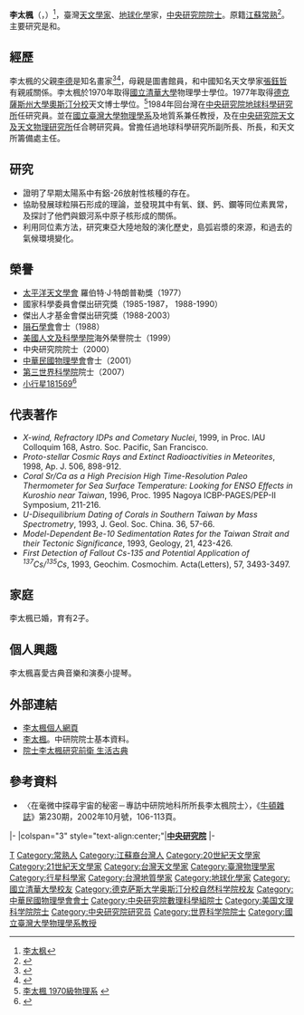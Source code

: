 {{Infobox_Scientist      
| name = 李太楓<br>Typhoon Lee        
| image = Typhoon_Lee_2015.jpg
| caption = 
| birth_date = {{birth date and age|1948|7|5|df=y}}  
| birth_place = 
| death_date =           
| death_place =         
| residence = {{TWN}} 
| nationality = {{ROC}} 
| field = 天文學家       
| work_institution = [[中央研究院地球科學研究所|中央研究院地球科學研究所]]研究員<br>[[國立台灣大學|國立台灣大學]]地質系及物理系兼任教授<br>[[中央研究院天文及天文物理研究所|中央研究院天文及天文物理研究所]]任合聘研究員<br>中央研究院地球科學研究所副所長、所長<br>中央研究院天文及天文物理研究所籌備處主任    
| alma_mater = [[國立清華大學|國立清華大學]]物理學士（1970）<br>[[德克薩斯州大學奧斯汀分校|德克薩斯州大學奧斯汀分校]]天文博士（1977）          
| doctoral_advisor =  
| doctoral_students =    
| known_for = 早期太陽系有鋁-26的存在<br>球粒隕石形成的理論<br>同位素方法研究東亞大陸地殼
| prizes = [[太平洋天文學會|太平洋天文學會]] 羅伯特·J·特朗普勒獎（1977）<br>國家科學委員會傑出研究獎（1985-1987， 1988-1990）<br>傑出人才基金會傑出研究獎（1988-2003）<br>[[國際隕石學會|國際隕石學會]]會士（1988）<br>[[美國人文及科學學院|美國人文及科學學院]]海外榮譽院士（1999）<br>{{Infobox_People_Sinica
|组别=數理科學組
|届数=第23屆
|当选年=2000年
}}<br>[[中華民國物理學會|中華民國物理學會]]會士（2001）<br>[[第三世界科學院|第三世界科學院]]院士（2007）
| religion =      
| footnotes =   
}}
'''李太楓'''（{{lang-en|Typhoon Lee}}，{{bd|1948年|7月5日||}}）<ref>[http://www.lsqn.cn/mingren/RWJS/DDAI/200703/49119.html 李太枫]{{dead link|date=2018年3月 |bot=InternetArchiveBot |fix-attempted=yes }}</ref>，臺灣[[天文學家|天文學家]]、[[地球化學|地球化學]]家，[[中央研究院院士|中央研究院院士]]。原籍[[江蘇|江蘇]][[常熟|常熟]]<ref>{{Cite web |url=http://www.sinica.edu.tw/as/fellow/24-assemble/23-candidate-namelist.html |title=中央研究院第二十三屆院士候選人名單 |access-date=2011-08-11 |archive-date=2019-05-04 |archive-url=https://web.archive.org/web/20190504152053/https://www.sinica.edu.tw/as/fellow/24-assemble/23-candidate-namelist.html |dead-url=no }}</ref>。主要研究是{{link-en|同位素地球化學|Isotope geochemistry}}和{{link-en|核天文物理學|Nuclear astrophysics}}。

==經歷==
李太楓的父親[[李德_(臺灣)|李德]]是知名畫家<ref>{{Cite web |url=http://www.dharmalineage.org/Docs/%E5%BF%83120410.htm |title=追思李德老師 |access-date=2011-01-13 |archive-date=2014-05-02 |archive-url=https://web.archive.org/web/20140502010126/http://www.dharmalineage.org/Docs/%E5%BF%83120410.htm |dead-url=no }}</ref><ref>{{Cite web |url=http://n.yam.com/msnews/mkarticle.php?article=20110707013046 |title=空間與情境纏鬥 李德藝術人生 |access-date=2011-08-11 |archive-date=2019-05-02 |archive-url=https://web.archive.org/web/20190502171241/http://n.yam.com/msnews/mkarticle.php?article=20110707013046 |dead-url=no }}</ref>，母親是圖書館員，和中國知名天文學家[[張鈺哲|張鈺哲]]有親戚關係。李太楓於1970年取得[[國立清華大學|國立清華大學]]物理學士學位。1977年取得[[德克薩斯州大學奧斯汀分校|德克薩斯州大學奧斯汀分校]]天文博士學位。<ref>[http://archives.lib.nthu.edu.tw/history/people/4-02-12.htm 李太楓 1970級物理系] {{webarchive|url=https://web.archive.org/web/20140502032905/http://archives.lib.nthu.edu.tw/history/people/4-02-12.htm |date=2014-05-02 }}</ref>1984年回台灣在[[中央研究院地球科學研究所|中央研究院地球科學研究所]]任研究員。並在[[國立臺灣大學物理學系|國立臺灣大學物理學系]]及地質系兼任教授，及在[[中央研究院天文及天文物理研究所|中央研究院天文及天文物理研究所]]任合聘研究員。曾擔任過地球科學研究所副所長、所長，和天文所籌備處主任。

==研究==
* 證明了早期太陽系中有鋁-26放射性核種的存在。
* 協助發展球粒隕石形成的理論，並發現其中有氧、鎂、鈣、鑭等同位素異常，及探討了他們與銀河系中原子核形成的關係。
* 利用同位素方法，研究東亞大陸地殼的演化歷史，島弧岩漿的來源，和過去的氣候環境變化。

==榮譽==
* [[太平洋天文學會|太平洋天文學會]] 羅伯特·J·特朗普勒獎（1977）
* 國家科學委員會傑出研究獎（1985-1987， 1988-1990）
* 傑出人才基金會傑出研究獎（1988-2003）
* [[隕石學會|隕石學會]]會士（1988）
* [[美國人文及科學學院|美國人文及科學學院]]海外榮譽院士（1999）
* 中央研究院院士（2000）
* [[中華民國物理學會|中華民國物理學會]]會士（2001）
* [[第三世界科學院|第三世界科學院]]院士（2007）
* [[小行星181569|小行星181569]]<ref>{{Cite web |url=http://ssd.jpl.nasa.gov/sbdb.cgi?sstr=181569 |title=181569 Leetyphoon (2006 VD21) |access-date=2015-07-14 |archive-date=2021-07-22 |archive-url=https://web.archive.org/web/20210722184902/https://ssd.jpl.nasa.gov/sbdb.cgi?sstr=181569 |dead-url=no }}</ref>

==代表著作==
*''X-wind, Refractory IDPs and Cometary Nuclei'', 1999, in  Proc. IAU Colloquim 168, Astro. Soc. Pacific, San Francisco. 
*''Proto-stellar Cosmic Rays and Extinct Radioactivities in Meteorites'', 1998, Ap. J. 506, 898-912. 
*''Coral Sr/Ca as a High Precision High Time-Resolution Paleo Thermometer for Sea Surface Temperature: Looking for ENSO Effects in Kuroshio near Taiwan'', 1996, Proc. 1995 Nagoya ICBP-PAGES/PEP-II Symposium, 211-216. 
*''U-Disequilibrium Dating of Corals in Southern Taiwan by Mass Spectrometry'', 1993, J. Geol. Soc. China. 36, 57-66. 
*''Model-Dependent Be-10 Sedimentation Rates for the Taiwan Strait and their Tectonic Significance'', 1993, Geology, 21, 423-426. 
*''First Detection of Fallout Cs-135 and Potential Application of <sup>137</sup>Cs/<sup>135</sup>Cs'', 1993, Geochim. Cosmochim. Acta(Letters), 57, 3493-3497.

==家庭==
李太楓已婚，育有2子。

==個人興趣==
李太楓喜愛古典音樂和演奏小提琴。

==外部連結==
* [https://web.archive.org/web/20100912015921/http://www.earth.sinica.edu.tw/%7Eyu/person/leet_c.html 李太楓個人網頁]
* [https://db1n.sinica.edu.tw/textdb/ioconas/binfo1N.php?_session=amifj9AANIzAOo56&_op=?ID:M091 李太楓]。中研院院士基本資料。
* [http://www.libertytimes.com.tw/2010/new/jul/6/today-life7.htm 院士李太楓研究前衛 生活古典] {{Wayback|url=http://www.libertytimes.com.tw/2010/new/jul/6/today-life7.htm |date=20131208082311 }}

==參考資料==
<references/>
*〈在毫微中探尋宇宙的秘密－專訪中研院地科所所長李太楓院士〉，《[[牛頓_(雜誌)|牛頓雜誌]]》第230期，2002年10月號，106-113頁。

{{start box}}
{{s-off}}
|-
|colspan="3" style="text-align:center;"|'''[[中央研究院|中央研究院]]'''
|-
{{s-before|首任}}
{{s-title|[[中央研究院|中央研究院]]<br>[[中央研究院天文及天文物理研究所|天文及天文物理研究所]]籌備處主任|1993年—1994年}}
{{s-after|[[袁旂|袁旂]]}}
{{s-before|[[葉義雄|葉義雄]]}}
{{s-title|[[中央研究院|中央研究院]]<br>[[中央研究院地球科學研究所|地球科學所]]所長|2000年—2004年}}
{{s-after|[[江博明|江博明]]}}
{{end box}}

{{臺大物理系}}
{{中央研究院第二十三届院士}}

{{Authority control}}
{{DEFAULTSORT:Lee Typhoon}}
[[Category:李姓|T]]
[[Category:常熟人|Category:常熟人]]
[[Category:江蘇裔台灣人|Category:江蘇裔台灣人]]
[[Category:20世紀天文學家|Category:20世紀天文學家]]
[[Category:21世紀天文學家|Category:21世紀天文學家]]
[[Category:台灣天文學家|Category:台灣天文學家]]
[[Category:臺灣物理學家|Category:臺灣物理學家]]
[[Category:行星科學家|Category:行星科學家]]
[[Category:台灣地質學家|Category:台灣地質學家]]
[[Category:地球化學家|Category:地球化學家]]
[[Category:國立清華大學校友|Category:國立清華大學校友]]
[[Category:德克萨斯大学奥斯汀分校自然科学院校友|Category:德克萨斯大学奥斯汀分校自然科学院校友]]
[[Category:中華民國物理學會會士|Category:中華民國物理學會會士]]
[[Category:中央研究院數理科學組院士|Category:中央研究院數理科學組院士]]
[[Category:美国文理科学院院士|Category:美国文理科学院院士]]
[[Category:中央研究院研究员|Category:中央研究院研究员]]
[[Category:世界科学院院士|Category:世界科学院院士]]
[[Category:國立臺灣大學物理學系教授|Category:國立臺灣大學物理學系教授]]